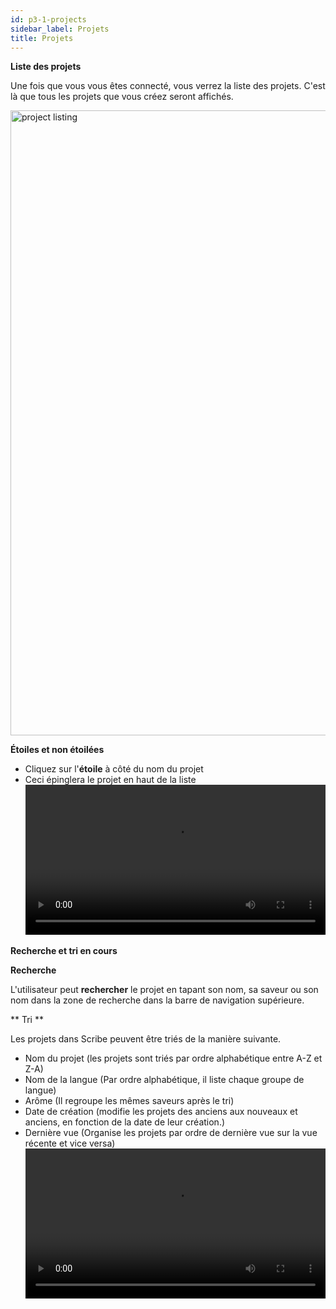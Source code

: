 ```yaml
---
id: p3-1-projects
sidebar_label: Projets
title: Projets
---
```


**Liste des projets**

Une fois que vous vous êtes connecté, vous verrez la liste des projets. C'est là que tous les projets que vous créez seront affichés. 

<img src="/AutographaV2-1-0/project-listing.png"  width="1000px" alt="project listing"/>

**Étoiles et non étoilées**

-   Cliquez sur l'**étoile** à côté du nom du projet		 
-   Ceci épinglera le projet en haut de la liste
    <video controls src="/assets/staring-project.mov" width="100%" type="video/mov"></video>

**Recherche et tri en cours**

**Recherche**

L'utilisateur peut **rechercher** le projet en tapant son nom, sa saveur ou son nom dans la zone de recherche dans la barre de navigation supérieure.

** Tri **

Les projets dans Scribe peuvent être triés de la manière suivante.

-   Nom du projet (les projets sont triés par ordre alphabétique entre A-Z et Z-A)
-   Nom de la langue (Par ordre alphabétique, il liste chaque groupe de langue)
-   Arôme (Il regroupe les mêmes saveurs après le tri)
-   Date de création (modifie les projets des anciens aux nouveaux et anciens, en fonction de la date de leur création.)
-   Dernière vue (Organise les projets par ordre de dernière vue sur la vue récente et vice versa)
<video controls src="/assets/serachsort.mov" width="100%" type="video/mov"></video>
